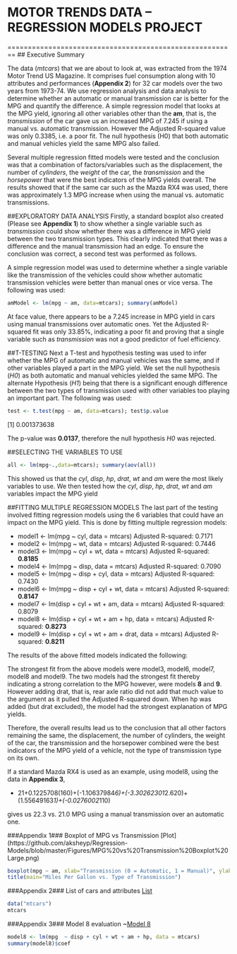 # MOTOR TRENDS DATA – REGRESSION MODELS PROJECT	
    
========================================================
## Executive Summary

The data (*mtcars*) that we are about to look at, was extracted from the 1974 Motor Trend US Magazine. It comprises fuel consumption along with 10 attributes and performances (**Appendix 2**) for 32 car models over the two years from 1973-74. We use regression analysis and data analysis to determine whether an automatic or manual transmission car is better for the MPG and quantify the difference.  A simple regression model that looks at the MPG yield, ignoring all other variables other than the **am**, that is, the *transmission* of the car gave us an increased MPG of 7.245 if using a manual vs. automatic transmission. However the Adjusted R-squared value was only 0.3385, i.e. a poor fit. The null hypothesis (H0) that both automatic and manual vehicles yield the same MPG also failed. 

Several multiple regression fitted models were tested and the conclusion was that a combination of factors/variables such as the displacement, the number of *cylinders*, the *weight* of the car, the *transmission* and the *horsepower* that were the best indicators of the MPG yields overall. The results showed that if the same car such as the Mazda RX4 was used, there was approximately 1.3 MPG increase when using the manual vs. automatic transmissions.   

##EXPLORATORY DATA ANALYSIS
Firstly, a standard boxplot also created (Please see **Appendix 1**) to show whether a single variable such as *transmission* could show whether there was a difference in MPG yield between the two transmission types.  This clearly indicated that there was a difference and the manual transmission had an edge. To ensure the conclusion was correct, a second test was performed as follows. 

A simple regression model was used to determine whether a single variable like the transmission of the vehicles could show whether automatic transmission vehicles were better than manual ones or vice versa. The following was used:

```r
amModel <- lm(mpg ~ am, data=mtcars); summary(amModel)
```

At face value, there appears to be a 7.245 increase in MPG yield in cars using manual transmissions over automatic ones. Yet the Adjusted R-squared fit was only 33.85%, indicating a poor fit and proving that a single variable such as *transmission* was not a good predictor of fuel efficiency. 

##T-TESTING 
Next a T-test and hypothesis testing was used to infer whether the MPG of automatic and manual vehicles was the same, and if other variables played a part in the MPG yield. We set the null hypothesis (*H0*) as both automatic and manual vehicles yielded the same MPG. The alternate 
Hypothesis (*H1*) being that there is a significant enough difference between the two types of transmission used with other variables too playing an important part. The following was used: 

```r
test <- t.test(mpg ~ am, data=mtcars); test$p.value
```
[1] 0.001373638

The p-value was **0.0137**, therefore the null hypothesis *H0* was rejected. 

##SELECTING THE VARIABLES TO USE

```r
all <- lm(mpg~.,data=mtcars); summary(aov(all))
```
This showed us that the *cyl*, *disp*, *hp*, *drat*, *wt* and *am* were the most likely variables to use. We then tested how the *cyl*, *disp*, *hp*, *drat*, *wt* and *am* variables impact the MPG yield 

##FITTING MULTIPLE REGRESSION MODELS
The last part of the testing involved fitting regression models using the 6 variables that could have an impact on the MPG yield. This is done by fitting multiple regression models: 

- model1 <- lm(mpg  ~ cyl, data = mtcars)         Adjusted R-squared: 0.7171 
- model2 <- lm(mpg  ~ wt, data = mtcars)          Adjusted R-squared: 0.7446
- model3 <- lm(mpg  ~ cyl + wt, data = mtcars)    Adjusted R-squared: **0.8185**
- model4 <- lm(mpg  ~ disp, data = mtcars)        Adjusted R-squared: 0.7090
- model5 <- lm(mpg  ~ disp + cyl, data = mtcars)  Adjusted R-squared: 0.7430
- model6 <- lm(mpg  ~ disp + cyl + wt, data = mtcars) Adjusted R-squared: **0.8147**
- model7 <- lm(disp + cyl + wt + am, data = mtcars) Adjusted R-squared: 0.8079
- model8 <- lm(disp + cyl + wt + am + hp, data = mtcars) Adjusted R-squared: **0.8273**
- model9 <- lm(disp + cyl + wt + am + drat, data = mtcars) Adjusted R-squared: **0.8211**

The results of the above fitted models indicated the following:

The strongest fit from the above models were model3, model6, model7, model8 and model9. The two models had the strongest fit thereby indicating a strong correlation to the MPG however, were models **8** and **9**. However adding drat, that is, rear axle ratio did not add that much value to the argument as it pulled the Adjusted R-squared down. When hp was added (but drat excluded), the model had the strongest explanation of MPG yields. 

Therefore, the overall results lead us to the conclusion that all other factors remaining the same, the displacement, the number of cylinders, the weight of the car, the transmission and the horsepower combined were the best indicators of the MPG yield of a vehicle, not the type of transmission type on its own. 

If a standard Mazda RX4 is used as an example, using model8, using the data in **Appendix 3**, 

- 21+0.1225708(160)+(-1.10637984*6)+(-3.30262301*2.620)+(1.55649163*1)+(-0.0276002*110)

gives us 22.3 vs. 21.0 MPG using a manual transmission over an automatic one. 

###Appendix 1###
Boxplot of MPG vs Transmission
[Plot] (https://github.com/aksheyp/Regression-Models/blob/master/Figures/MPG%20vs%20Transmission%20Boxplot%20Large.png)

```r
boxplot(mpg ~ am, xlab="Transmission (0 = Automatic, 1 = Manual)", ylab="Miles Per Gallon", col =terrain.colors(2))
title(main="Miles Per Gallon vs. Type of Transmission") 
```

###Appendix 2###
List of cars and attributes
[List](https://github.com/aksheyp/Regression-Models/blob/master/Figures/CarsAndVariables.png)

```r
data("mtcars")
mtcars
```

###Appendix 3###
Model 8 evaluation
~[Model 8](https://github.com/aksheyp/Regression-Models/blob/master/Figures/Appendix%203.PNG "Model 8")

```r
model8 <- lm(mpg  ~ disp + cyl + wt + am + hp, data = mtcars)	
summary(model8)$coef
```

